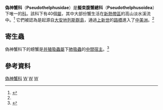 {{Automatic taxobox
| taxon = Pseudothelphusoidea
| image = Guinotia dentata.jpg
| image_caption = ''Guinotia dentata''
| authority = [[Arnold_Edward_Ortmann|Ortmann]], 1893<ref name="ITIS">{{ITIS |id=621513 |taxon=Pseudothelphusidae |accessdate=October 7, 2010}}</ref>
}}
'''偽神蟹科'''（'''Pseudothelphusidae'''）是'''擬束腹蟹總科'''（'''Pseudothelphusoidea'''）下唯一的[[科|科]]。該科下有40個[[屬|屬]]，其中大部份蟹生活在[[新熱帶區|新熱帶區]]的高山淡水溪流中。<ref name="Dumont">{{cite journal |journal=[[Hydrobiologia|Hydrobiologia]] |volume=94 |issue=3 |year=1982 |doi=10.1007/BF00016411 |pages=294 |author=H. J. Dumont |title=Book review: ''Les crabes d'eau douce d'Amerique'' by G. Rodriguez |url=http://www.springerlink.com/content/x6524u4n0v750526/ }}{{Dead link|date=2020年2月 |bot=InternetArchiveBot |fix-attempted=yes }}</ref> 它們被認為是起源自[[大安地列斯群島|大安地列斯群島]]，通過[[上新世|上新世]]的[[路橋|路橋]]進入了[[中美洲|中美洲]]。<ref name="Dumont"/>

==寄生蟲==
偽神蟹科下的螃蟹是[[并殖吸蟲屬|并殖吸蟲屬]]下[[肺吸蟲|肺吸蟲]]的[[中間宿主|中間宿主]]。<ref name="RBZ">{{cite journal |url=http://www.scielo.br/pdf/rbzool/v22n2/25136.pdf |title=Recent advances in the biology of the Neotropical freshwater crab family Pseudothelphusidae (Crustacea, Decapoda, Brachyura) |author=Gilberto Rodríguez & Célio Magalhães |year=2005 |journal=[[Revista_Brasileira_de_Zoologia|Revista Brasileira de Zoologia]] |volume=22 |issue=2 |pages=354–365 |doi=10.1590/S0101-81752005000200009 |access-date=2013-04-22 |archive-date=2015-09-24 |archive-url=https://web.archive.org/web/20150924133242/http://www.scielo.br/pdf/rbzool/v22n2/25136.pdf |dead-url=no }}</ref>

==參考資料==
{{reflist|2}}
{{Taxonbar}}

{{Brachyura}}

[[Category:偽神蟹科|]]
[[Category:螃蟹|W]]
[[Category:十足目|W]]
[[Category:1893年描述的分类群|W]]